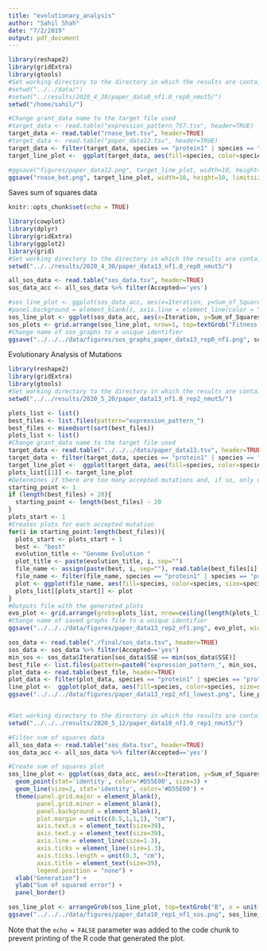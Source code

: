 ```yaml
---
title: "evolutionary_analysis"
author: "Sahil Shah"
date: "7/2/2019"
output: pdf_document
---
```


```r

library(reshape2)
library(gridExtra)
library(gtools)
#Set working directory to the directory in which the results are contained in 
#setwd("../../data/")
#setwd("../results/2020_4_30/paper_data8_nf1.0_rep0_nmut5/")
setwd("/home/sahil/")

#Change grant_data name to the target file used
#target_data <- read.table("expression_pattern_757.tsv", header=TRUE)
target_data <- read.table("rnase_bet.tsv", header=TRUE)
#target_data <- read.table("paper_data12.tsv", header=TRUE)
target_data <- filter(target_data, species == "protein1" | species == "protein2" | species == "protein3")
target_line_plot <-  ggplot(target_data, aes(fill=species, color=species, size=species, x=time, y=transcript)) + geom_line(stat="identity", size=2) + ggtitle("Target Genome") + theme(panel.grid.major = element_blank(), panel.grid.minor = element_blank(), panel.background = element_blank(), axis.line = element_line(color = "black", size=1), axis.ticks = element_line(colour = "black", size = 1), axis.text=element_text(color="black",size=30,face="bold"), axis.title=element_text(size=30,face="bold"), plot.title=element_text(size = 25, face = "bold")) + scale_color_manual(values=c("#CC79A7", "#F0E442", "#0072B2")) + panel_border()

#ggsave("figures/paper_data12.png", target_line_plot, width=10, height=10, limitsize=FALSE)
ggsave("rnase_bet.png", target_line_plot, width=10, height=10, limitsize=FALSE)

```
Saves sum of squares data
```r
knitr::opts_chunk$set(echo = TRUE)

library(cowplot)
library(dplyr)
library(gridExtra)
library(ggplot2)
library(grid)
#Set working directory to the directory in which the results are contained in
setwd("../../results/2020_4_30/paper_data13_nf1.0_rep0_nmut5/")

all_sos_data <- read.table("sos_data.tsv", header=TRUE)
sos_data_acc <- all_sos_data %>% filter(Accepted=='yes')

#sos_line_plot <- ggplot(sos_data_acc, aes(x=Iteration, y=Sum_of_Squares, color='red')) + geom_point(aes(color='red'), stat="identity") + geom_line(aes(color='red'), size= 1, stat="identity") + geom_line(data=all_sos_data, aes(x=Iteration, y=Sum_of_Squares), color='black') + theme(panel.grid.major = element_blank(), panel.grid.minor = element_blank(),
#panel.background = element_blank(), axis.line = element_line(color = "black")) + xlab("Sum of Squares") + ylab("Iteration")
sos_line_plot <- ggplot(sos_data_acc, aes(x=Iteration, y=Sum_of_Squares)) + geom_point(stat="identity") + geom_line(size= 1, stat="identity") + theme(panel.grid.major = element_blank(), panel.grid.minor = element_blank(), panel.background = element_blank(), axis.line = element_line(color = "black", size=1), axis.ticks = element_line(colour = "black", size = 1), axis.text=element_text(size=30,face="bold"), axis.title=element_text(size=30,face="bold")) + xlab("Generation") + ylab("Sum of Squares")
sos_plots <- grid.arrange(sos_line_plot, nrow=1, top=textGrob("Fitness over Time", gp=gpar(fontsize=30, fontface="bold")))
#Change name of sos_graphs to a unique identifier
ggsave("../../../data/figures/sos_graphs_paper_data13_rep0_nf1.png", sos_plots, width=20, height=10)
```

Evolutionary Analysis of Mutations

```r
library(reshape2)
library(gridExtra)
library(gtools)
#Set working directory to the directory in which the results are contained in 
setwd("../../results/2020_5_20/paper_data13_nf1.0_rep2_nmut5/")

plots_list <- list()
best_files <- list.files(pattern="expression_pattern_")
best_files <- mixedsort(sort(best_files))
plots_list <- list()
#Change grant_data name to the target file used
target_data <- read.table("../../../data/paper_data13.tsv", header=TRUE)
target_data <- filter(target_data, species == "protein1" | species == "protein2" | species == "protein3")
target_line_plot <-  ggplot(target_data, aes(fill=species, color=species, size=species, x=time, y=transcript)) + geom_line(stat="identity", size=2) + ggtitle("Target Genome Function") + theme(panel.grid.major = element_blank(), panel.grid.minor = element_blank(), panel.background = element_blank(), axis.line = element_line(color = "black", size=1), axis.ticks = element_line(colour = "black", size = 1), axis.text=element_text(color="black",size=30,face="bold"), axis.title=element_text(size=30,face="bold"), plot.title=element_text(size = 25, face = "bold")) + scale_color_manual(values=c("#CC79A7", "#F0E442", "#0072B2")) + panel_border()
plots_list[[1]] <- target_line_plot
#Determines if there are too many accepted mutations and, if so, only display the last 20 that were accepted
starting_point <- 1
if (length(best_files) > 20){
  starting_point <- length(best_files) - 20
}
plots_start <- 1
#Creates plots for each accepted mutation
for(i in starting_point:length(best_files)){
  plots_start <- plots_start + 1
  best <- "best"
  evolution_title <- "Genome Evolution "
  plot_title <- paste(evolution_title, i, sep="")
  file_name <- assign(paste(best, i, sep=""), read.table(best_files[i], fill=TRUE, header=TRUE))
  file_name <- filter(file_name, species == "protein1" | species == "protein2" | species == "protein3")
  plot <- ggplot(file_name, aes(fill=species, color=species, size=species, x=time, y=transcript)) + theme(panel.grid.major = element_blank(), panel.grid.minor = element_blank(), panel.background = element_blank(), axis.line = element_line(color = "black", size=1), axis.ticks = element_line(colour = "black", size = 1), axis.text=element_text(color="black",size=30,face="bold"), axis.title=element_text(size=30,face="bold"), plot.title=element_text(size = 25, face = "bold")) + geom_line(stat="identity", size=2) + ggtitle(plot_title) + scale_color_manual(values=c("#CC79A7", "#F0E442", "#0072B2"))
  plots_list[[plots_start]] <- plot
}
#Outputs file with the generated plots  
evo_plot <- grid.arrange(grobs=plots_list, nrow=ceiling(length(plots_list) / 3), ncol=5, top=textGrob("Evolution of Gene Expression Pattern", gp=gpar(fontsize=30, fontface="bold"))) 
#Change name of saved graphs file to a unique identifier
ggsave("../../../data/figures/paper_data13_rep2_nf1.png", evo_plot, width=30, height=30, limitsize=FALSE)

sos_data <- read.table("./final/sos_data.tsv", header=TRUE)
sos_data <- sos_data %>% filter(Accepted=='yes')
min_sos <- sos_data$Iteration[sos_data$SSE == min(sos_data$SSE)]
best_file <- list.files(pattern=paste0("expression_pattern_", min_sos, ".tsv"))
plot_data <- read.table(best_file, header=TRUE)
plot_data <- filter(plot_data, species == "protein1" | species == "protein2" | species == "protein3")
line_plot <-  ggplot(plot_data, aes(fill=species, color=species, size=species, x=time, y=transcript)) + geom_line(stat="identity", size=2) + ggtitle("Lowest SSE Genome") + theme(panel.grid.major = element_blank(), panel.grid.minor = element_blank(), panel.background = element_blank(), axis.line = element_line(color = "black", size=1), axis.ticks = element_line(colour = "black", size = 1), axis.text=element_text(color="black",size=30,face="bold"), axis.title=element_text(size=30,face="bold"), plot.title=element_text(size = 25, face = "bold")) + scale_color_manual(values=c("#CC79A7", "#F0E442", "#0072B2")) + panel_border()
ggsave("../../../data/figures/paper_data13_rep2_nf1_lowest.png", line_plot, width=10, height=10, limitsize=FALSE)


#Set working directory to the directory in which the results are contained in
setwd("../../../results/2020_5_12/paper_data10_nf1.0_rep1_nmut5/")

#Filter sum of squares data
all_sos_data <- read.table("sos_data.tsv", header=TRUE)
sos_data_acc <- all_sos_data %>% filter(Accepted=='yes')

#Create sum of squares plot
sos_line_plot <- ggplot(sos_data_acc, aes(x=Iteration, y=Sum_of_Squares)) + 
  geom_point(stat='identity', color='#D55E00', size=3) + 
  geom_line(size=2, stat='identity', color='#D55E00') + 
  theme(panel.grid.major = element_blank(), 
        panel.grid.minor = element_blank(), 
        panel.background = element_blank(), 
        plot.margin = unit(c(0.5,1,1,1), "cm"), 
        axis.text.x = element_text(size=39), 
        axis.text.y = element_text(size=39), 
        axis.line = element_line(size=1.3), 
        axis.ticks = element_line(size=1.3), 
        axis.ticks.length = unit(0.3, "cm"),
        axis.title = element_text(size=39),
        legend.position = "none") +
  xlab("Generation") + 
  ylab("Sum of squared error") + 
  panel_border()

sos_line_plot <- arrangeGrob(sos_line_plot, top=textGrob("B", x = unit(0, "npc"), y=unit(1, "npc"), just=c("left","top"), gp=gpar(col="black", font="bold", fontsize=60, fontfamily="Arial")))
ggsave("../../../data/figures/paper_data10_rep1_nf1_sos.png", sos_line_plot, width=20, height=10, limitsize=FALSE)

```

Note that the `echo = FALSE` parameter was added to the code chunk to prevent printing of the R code that generated the plot.
